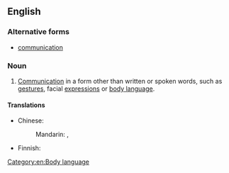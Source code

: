 ==English==

===Alternative forms===
* {{l|en|non-verbal}} [[communication]]

===Noun===
{{en-noun|~}}

# [[communication|Communication]] in a form other than written or spoken words, such as [[gesture]]s, facial [[expression]]s or [[body language]].

====Translations====
{{trans-top|communication in a form other than written or spoken words}}
* Chinese:
*: Mandarin: {{t|cmn|非語言溝通|sc=Hani}}, {{t|cmn|非语言沟通|tr=fēi yǔyán gōutōng|sc=Hani}}
{{trans-mid}}
* Finnish: {{t|fi|[[sanaton]] [[viestintä]]}}
{{trans-bottom}}

[[Category:en:Body language]]